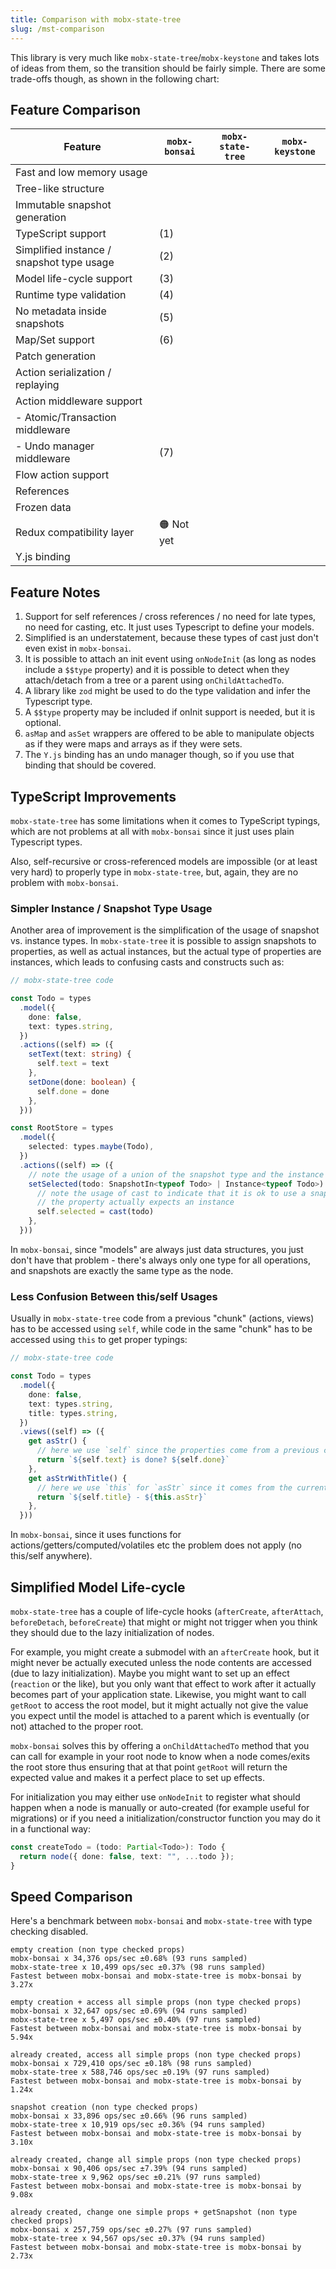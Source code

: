 ```yaml
---
title: Comparison with mobx-state-tree
slug: /mst-comparison
---
```



This library is very much like `mobx-state-tree`/`mobx-keystone` and takes lots of ideas from them, so the transition
should be fairly simple. There are some trade-offs though, as shown in the following chart:

## Feature Comparison

| Feature                                   | `mobx-bonsai`                                | `mobx-state-tree`                  | `mobx-keystone`                  |
| ----------------------------------------- | -------------------------------------------- | ---------------------------------- | -------------------------------- |
| Fast and low memory usage                 | <CheckIcon/>                                 | <RedXIcon/>                        | <RedXIcon/>                      |
| Tree-like structure                       | <CheckIcon/>                                 | <CheckIcon/>                       | <CheckIcon/>                     |
| Immutable snapshot generation             | <CheckIcon/>                                 | <CheckIcon/>                       | <CheckIcon/>                     |
| TypeScript support                        | <CheckIcon/> <ArrowUpIcon/><ArrowUpIcon/><ArrowUpIcon/>(1) | <CheckIcon/>         | <CheckIcon/> <ArrowUpIcon/><ArrowUpIcon/>  |
| Simplified instance / snapshot type usage | <CheckIcon/> <ArrowUpIcon/>(2)               | <RedXIcon/>                        | <CheckIcon/>                     |
| Model life-cycle support                  | <CheckIcon/> (3)                             | <CheckIcon/>                       | <CheckIcon/> <ArrowUpIcon/>      |
| Runtime type validation                   | <RedXIcon/> (4)                              | <CheckIcon/> <ArrowUpIcon/>        | <CheckIcon/>                     |
| No metadata inside snapshots              | <CheckIcon/> <ArrowUpIcon/>(5)               | <CheckIcon/> <ArrowUpIcon/><ArrowUpIcon/> | <CheckIcon/>              |
| Map/Set support                           | <CheckIcon/> (6)                             | <CheckIcon/>                       | <CheckIcon/>                     |
| Patch generation                          | <RedXIcon/>                                  | <CheckIcon/>                       | <CheckIcon/>                     |
| Action serialization / replaying          | <RedXIcon/>                                  | <CheckIcon/>                       | <CheckIcon/>                     |
| Action middleware support                 | <RedXIcon/>                                  | <CheckIcon/>                       | <CheckIcon/> <ArrowUpIcon/>      |
| - Atomic/Transaction middleware           | <RedXIcon/>                                  | <CheckIcon/>                       | <CheckIcon/>                     |
| - Undo manager middleware                 | <RedXIcon/> (7)                              | <CheckIcon/>                       | <CheckIcon/>                     |
| Flow action support                       | <RedXIcon/>                                  | <CheckIcon/>                       | <CheckIcon/>                     |
| References                                | <RedXIcon/>                                  | <CheckIcon/>                       | <CheckIcon/>                     |
| Frozen data                               | <RedXIcon/>                                  | <CheckIcon/>                       | <CheckIcon/>                     |
| Redux compatibility layer                 | 🟠 Not yet                                   | <CheckIcon/>                       | <CheckIcon/>                     |
| Y.js binding                              | <CheckIcon/>                                 | <RedXIcon/>                        | <CheckIcon/>                     |

## Feature Notes

1. Support for self references / cross references / no need for late types, no need for casting,
   etc. It just uses Typescript to define your models.
2. Simplified is an understatement, because these types of cast just don't even exist in `mobx-bonsai`.
3. It is possible to attach an init event using `onNodeInit` (as long as nodes include a `$$type` property) and it is possible to detect when they attach/detach from a tree or a parent using `onChildAttachedTo`.
4. A library like `zod` might be used to do the type validation and infer the Typescript type.
5. A `$$type` property may be included if onInit support is needed, but it is optional.
5. `asMap` and `asSet` wrappers are offered to be able to manipulate objects as if they were maps and arrays as if they were sets.
6. The `Y.js` binding has an undo manager though, so if you use that binding that should be covered.

## TypeScript Improvements

`mobx-state-tree` has some limitations when it comes to TypeScript typings, which are not problems at all with `mobx-bonsai` since it just uses plain Typescript types.

Also, self-recursive or cross-referenced models are impossible (or at least very hard) to properly type in `mobx-state-tree`, but, again, they are no problem with `mobx-bonsai`.

### Simpler Instance / Snapshot Type Usage

Another area of improvement is the simplification of the usage of snapshot vs. instance types. In `mobx-state-tree` it is possible to assign snapshots to properties, as well as actual instances, but the actual type of properties are instances, which leads to confusing casts and constructs such as:

```ts
// mobx-state-tree code

const Todo = types
  .model({
    done: false,
    text: types.string,
  })
  .actions((self) => ({
    setText(text: string) {
      self.text = text
    },
    setDone(done: boolean) {
      self.done = done
    },
  }))

const RootStore = types
  .model({
    selected: types.maybe(Todo),
  })
  .actions((self) => ({
    // note the usage of a union of the snapshot type and the instance type
    setSelected(todo: SnapshotIn<typeof Todo> | Instance<typeof Todo>) {
      // note the usage of cast to indicate that it is ok to use a snapshot when
      // the property actually expects an instance
      self.selected = cast(todo)
    },
  }))
```

In `mobx-bonsai`, since "models" are always just data structures, you just don't have that problem - there's always only one type for all operations, and snapshots are exactly the same type as the node.

### Less Confusion Between this/self Usages

Usually in `mobx-state-tree` code from a previous "chunk" (actions, views) has to be accessed using `self`, while code in the same "chunk" has to be accessed using `this` to get proper typings:

```ts
// mobx-state-tree code

const Todo = types
  .model({
    done: false,
    text: types.string,
    title: types.string,
  })
  .views((self) => ({
    get asStr() {
      // here we use `self` since the properties come from a previous chunk
      return `${self.text} is done? ${self.done}`
    },
    get asStrWithTitle() {
      // here we use `this` for `asStr` since it comes from the current chunk
      return `${self.title} - ${this.asStr}`
    },
  }))
```

In `mobx-bonsai`, since it uses functions for actions/getters/computed/volatiles etc the problem does not apply (no this/self anywhere).

## Simplified Model Life-cycle

`mobx-state-tree` has a couple of life-cycle hooks (`afterCreate`, `afterAttach`, `beforeDetach`, `beforeCreate`) that might or might not trigger when you think they should due to the lazy initialization of nodes.

For example, you might create a submodel with an `afterCreate` hook, but it might never be actually executed unless the node contents are accessed (due to lazy initialization).
Maybe you might want to set up an effect (`reaction` or the like), but you only want that effect to work after it actually becomes part of your application state.
Likewise, you might want to call `getRoot` to access the root model, but it might actually not give the value you expect until the model is attached to a parent which is eventually (or not) attached to the proper root.

`mobx-bonsai` solves this by offering a `onChildAttachedTo` method that you can call for example in your root node to know when a node comes/exits the root store thus ensuring that at that point `getRoot` will return the expected value and makes it a perfect place to set up effects.

For initialization you may either use `onNodeInit` to register what should happen when a node is manually or auto-created (for example useful for migrations) or if you need a initialization/constructor function you may do it in a functional way:

```ts
const createTodo = (todo: Partial<Todo>): Todo {
  return node({ done: false, text: "", ...todo });
}
```

## Speed Comparison

Here's a benchmark between `mobx-bonsai` and `mobx-state-tree` with type checking disabled.

```
empty creation (non type checked props)
mobx-bonsai x 34,376 ops/sec ±0.68% (93 runs sampled)
mobx-state-tree x 10,499 ops/sec ±0.37% (98 runs sampled)
Fastest between mobx-bonsai and mobx-state-tree is mobx-bonsai by 3.27x

empty creation + access all simple props (non type checked props)
mobx-bonsai x 32,647 ops/sec ±0.69% (94 runs sampled)
mobx-state-tree x 5,497 ops/sec ±0.40% (97 runs sampled)
Fastest between mobx-bonsai and mobx-state-tree is mobx-bonsai by 5.94x

already created, access all simple props (non type checked props)
mobx-bonsai x 729,410 ops/sec ±0.18% (98 runs sampled)
mobx-state-tree x 588,746 ops/sec ±0.19% (97 runs sampled)
Fastest between mobx-bonsai and mobx-state-tree is mobx-bonsai by 1.24x

snapshot creation (non type checked props)
mobx-bonsai x 33,896 ops/sec ±0.66% (96 runs sampled)
mobx-state-tree x 10,919 ops/sec ±0.36% (94 runs sampled)
Fastest between mobx-bonsai and mobx-state-tree is mobx-bonsai by 3.10x

already created, change all simple props (non type checked props)
mobx-bonsai x 90,406 ops/sec ±7.39% (94 runs sampled)
mobx-state-tree x 9,962 ops/sec ±0.21% (97 runs sampled)
Fastest between mobx-bonsai and mobx-state-tree is mobx-bonsai by 9.08x

already created, change one simple props + getSnapshot (non type checked props)
mobx-bonsai x 257,759 ops/sec ±0.27% (97 runs sampled)
mobx-state-tree x 94,567 ops/sec ±0.37% (94 runs sampled)
Fastest between mobx-bonsai and mobx-state-tree is mobx-bonsai by 2.73x
```
